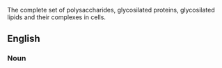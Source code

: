 The complete set of polysaccharides, glycosilated proteins, glycosilated lipids and their complexes in cells.

==English==
{{wikipedia}}

===Noun===
{{en-noun}}